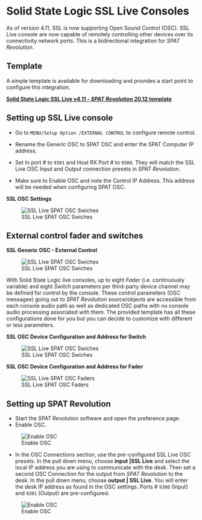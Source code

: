 # Solid State Logic SSL Live Consoles


As of version 4.11, SSL is now supporting Open Sound Control (OSC). 
SSL Live console are now capable of remotely controlling other devices over its connectivity network ports. 
This is a bidirectional integration for _SPAT Revolution_. 

## Template 

A simple template is available for downloading and provides a start point to configure this integration.

**[Solid State Logic SSL Live v4.11 - _SPAT Revolution_ 20.12 template](https://public.3.basecamp.com/p/CSWr2SGggU6bbdZfTysp6LXj)**

## Setting up SSL Live console

* Go to ```MENU/Setup Option /EXTERNAL CONTROL``` to configure remote control.

* Rename the Generic OSC to SPAT OSC and enter the SPAT Computer IP address.

* Set In port # to ```9301``` and Host RX Port # to ```9300```. 
  They will match the SSL Live OSC Input and Output connection presets in _SPAT Revolution_.

* Make sure to Enable OSC and note the Control IP Address. This address will be needed when configuring SPAT OSC.


**SSL OSC Settings**

![SSL Live SPAT OSC Swiches](https://media.githubusercontent.com/media/FLUX-SE/doc_images/main/SpatR/ThirdParty/SSLOSCSettings.png)



## External control fader and switches


**SSL Generic OSC - External Control**

![SSL Live SPAT OSC Swiches](https://media.githubusercontent.com/media/FLUX-SE/doc_images/main/SpatR/ThirdParty/SSLGenericOSC.png)

With Solid State Logic live consoles, up to eight *Fader* (i.e. continuously variable) and eight *Switch* parameters per third-party device channel may be defined for control by the console. 
These control parameters (OSC messages) going out to _SPAT Revolution_ source/objects are accessible from each console audio path as well as dedicated OSC paths with no console audio processing associated with them. 
The provided template has all these configurations done for you but you can decide to customize with different or less parameters.

**SSL OSC Device Configuration and Address for Switch**

![SSL Live SPAT OSC Swiches](https://media.githubusercontent.com/media/FLUX-SE/doc_images/main/SpatR/ThirdParty/SSLOSCDeviceConfigurationSwitches.png)

 
**SSL OSC Device Configuration and Address for Fader**

![SSL Live SPAT OSC Faders](https://media.githubusercontent.com/media/FLUX-SE/doc_images/main/SpatR/ThirdParty/SSLOSCDeviceConfigurationFaders.png) 

## Setting up SPAT Revolution

* Start the _SPAT Revolution_ software and open the preference page.
* Enable OSC.

![Enable OSC](https://media.githubusercontent.com/media/FLUX-SE/doc_images/main/SpatR/Preference/OSCMain.png)

* In the OSC Connections section, use the pre-configured SSL Live OSC presets. 
  In the pull down menu, choose **input |SSL Live** and select the local IP address you are using to communicate with the desk. 
  Then set a second OSC Connection for the output from _SPAT Revolution_ to the desk. 
  In the pull down menu, choose **output | SSL Live**. 
  You will enter the desk IP address as found in the OSC settings. Ports # ```9300``` (Input) and ```9301``` (Output) are pre-configured.

![Enable OSC](https://media.githubusercontent.com/media/FLUX-SE/doc_images/main/SpatR/Preference/OSCConnectionsSSL.png)
